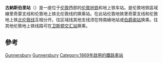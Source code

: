 {{Infobox London station
| name = 古納斯伯里<br />Gunnersbury
| symbol = underground
| symbol2 = overground
| image_name = D_Stock_at_Gunnersbury.JPG
| caption = 古納斯伯里站的站台
| manager = [[倫敦地鐵|倫敦地鐵]]<ref name="silverlink">{{cite web| url=http://www.tfl.gov.uk/corporate/media/newscentre/archive/3736.aspx| title=Safety boost as London Underground to take control of 11 Silverlink stations| publisher=[[Transport_for_London|Transport for London]]| date=5 December 2006| accessdate=17 January 2010| deadurl=yes| archiveurl=https://web.archive.org/web/20100227203019/http://www.tfl.gov.uk/corporate/media/newscentre/archive/3736.aspx| archivedate=2010年2月27日}}</ref>
| owner = [[铁路网络公司|铁路网络公司]]
| fare_zone = 3
| locale = [[古納斯伯里|古納斯伯里]]
| borough = [[豪恩斯洛區|豪恩斯洛區]]
| platforms = 2
| railexits0405 = 1.265
| railexits0506 = 1.204
| railexits0607 = {{decrease}} 1.168
| railexits0708 = {{decrease}} 0.881
| railexits0809 = {{increase}} 0.936
| railexits0910 = {{increase}} 1.182
| railexits1011 = {{increase}} 1.388
| railexits1112 = {{increase}} 1.788
| railcode = GUN
| tubeexits06 = 3.464
| tubeexits07 = {{increase}} 3.658
| tubeexits08 = {{increase}} 3.670
| tubeexits09 = {{increase}} 3.82
| tubeexits10 = {{increase}} 3.93
| tubeexits11 = {{increase}} 4.39
| tubeexits12 = {{increase}} 4.64
| latitude = 51.4918
| longitude = -0.275
| years1 = 1869
| events1 = 古納斯伯里站开放
}}

'''古納斯伯里站'''（{{lang-en|Gunnersbury station}}）是一座位于[[伦敦|伦敦]]西部的[[伦敦地铁|伦敦地铁]]和地上铁车站。是伦敦地铁區域線里奇蒙支线和伦敦地上铁北伦敦线的换乘站。在此站伦敦地铁里奇蒙支线和伦敦地上铁[[北伦敦线|北伦敦线]]互相分开。往区域线其他支线须在特南綠地站或[[伯爵阁站|伯爵阁站]]换乘。往其他伦敦地上铁线路可在[[卫斯顿交汇站|卫斯顿交汇站]]换乘。
{{start_rail_box|{{flagicon image|Underground.svg}} [[伦敦地铁|伦敦地铁]]}}
{{s-inop|[[邱園站|邱園站]]}}
{{s-line|[[区域线|区域线]]||#{{LUL color|District}}}}
{{s-inop|[[特南綠地站|特南綠地站]]}}
{{new system|{{flagicon image|London Overground logo.svg}} [[伦敦地上铁|伦敦地上铁]]}}
{{s-inop|[[邱園站|邱園站]]|}}
{{s-line|[[北伦敦线|北伦敦线]]||#{{LUL color|East London}}}}
{{s-inop|[[南阿克頓站|南阿克頓站]]}}
{{end box}}

==參考==
{{Reflist}}

{{倫敦地鐵區域線}}
{{倫敦地上鐵北倫敦線}}
{{UK-rail-stub}}

[[Category:區域線車站|Gunnersbury]]
[[Category:豪恩斯洛區鐵路車站|Gunnersbury]]
[[Category:1869年啟用的鐵路車站|Category:1869年啟用的鐵路車站]]